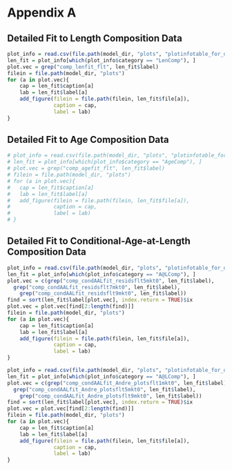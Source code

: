 # Appendix A {#detailed-fit-comps}

## Detailed Fit to Length Composition Data {#length-data}

```r
plot_info = read.csv(file.path(model_dir, "plots", "plotinfotable_for_doc.csv"))
len_fit = plot_info[which(plot_info$category == "LenComp"), ]
plot.vec = grep("comp_lenfit_flt", len_fit$label)
filein = file.path(model_dir, "plots")
for (a in plot.vec){
	cap = len_fit$caption[a]
	lab = len_fit$label[a]
	add_figure(filein = file.path(filein, len_fit$file[a]), 
			   caption = cap, 
			   label = lab)
}
```

\newpage

## Detailed Fit to Age Composition Data {#age-data}


```r
# plot_info = read.csv(file.path(model_dir, "plots", "plotinfotable_for_doc.csv"))
# len_fit = plot_info[which(plot_info$category == "AgeComp"), ]
# plot.vec = grep("comp_agefit_flt", len_fit$label)
# filein = file.path(model_dir, "plots")
# for (a in plot.vec){
# 	cap = len_fit$caption[a]
# 	lab = len_fit$label[a]
# 	add_figure(filein = file.path(filein, len_fit$file[a]), 
# 			   caption = cap, 
# 			   label = lab)
# }
```

\newpage



## Detailed Fit to Conditional-Age-at-Length Composition Data {#caal-data}


```r
plot_info = read.csv(file.path(model_dir, "plots", "plotinfotable_for_doc.csv"))
len_fit = plot_info[which(plot_info$category == "A@LComp"), ]
plot.vec = c(grep("comp_condAALfit_residsflt5mkt0", len_fit$label),
  grep("comp_condAALfit_residsflt7mkt0", len_fit$label),
	grep("comp_condAALfit_residsflt9mkt0", len_fit$label))
find = sort(len_fit$label[plot.vec], index.return = TRUE)$ix
plot.vec = plot.vec[find[2:length(find)]]
filein = file.path(model_dir, "plots")
for (a in plot.vec){
	cap = len_fit$caption[a]
	lab = len_fit$label[a]
	add_figure(filein = file.path(filein, len_fit$file[a]), 
			   caption = cap, 
			   label = lab)
}
```



```r
plot_info = read.csv(file.path(model_dir, "plots", "plotinfotable_for_doc.csv"))
len_fit = plot_info[which(plot_info$category == "A@LComp"), ]
plot.vec = c(grep("comp_condAALfit_Andre_plotsflt1mkt0", len_fit$label),
  grep("comp_condAALfit_Andre_plotsflt5mkt0", len_fit$label),
	grep("comp_condAALfit_Andre_plotsflt9mkt0", len_fit$label))
find = sort(len_fit$label[plot.vec], index.return = TRUE)$ix
plot.vec = plot.vec[find[2:length(find)]]
filein = file.path(model_dir, "plots")
for (a in plot.vec){
	cap = len_fit$caption[a]
	lab = len_fit$label[a]
	add_figure(filein = file.path(filein, len_fit$file[a]), 
			   caption = cap, 
			   label = lab)
}

```

\newpage

